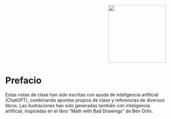 
<div style="text-align: right;">
  <img src="img/logo_javeriana.png" width="180px" />
</div>

# Prefacio {.unnumbered}

Estas notas de clase han sido escritas con ayuda de inteligencia artificial (ChatGPT), combinando apuntes propios de clase y referencias de diversos libros. Las ilustraciones han sido generadas también con inteligencia artificial, inspiradas en el libro "Math with Bad Drawings" de Ben Orlin.

